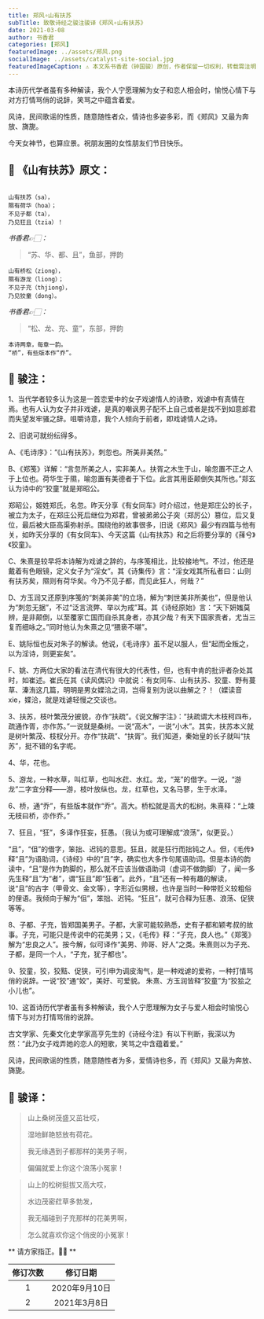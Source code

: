 ```yaml
---
title: 郑风∘山有扶苏
subTitle: 致敬诗经之骏注骏译《郑风∘山有扶苏》 
date: 2021-03-08 
author: 书香君
categories: [郑风]
featuredImage: ../assets/郑风.png
socialImage: ../assets/catalyst-site-social.jpg
featuredImageCaption: ⚠️️ 本文系书香君（钟国骏）原创，作者保留一切权利，转载需注明出处。
---
```


本诗历代学者虽有多种解读，我个人宁愿理解为女子和恋人相会时，愉悦心情下与对方打情骂俏的说辞，笑骂之中蕴含着爱。

风诗，民间歌谣的性质，随意随性者众，情诗也多姿多彩，而《郑风》又最为奔放、旖旎。

今天女神节，也算应景。祝朋友圈的女性朋友们节日快乐。

## 🌼 《山有扶苏》原文：
```

山有扶苏（sa），
隰有荷华（hoa）；
不见子都（ta），
乃见狂且（tzia）！

```
*书香君👉🏻：* 

> “苏、华、都、且”，鱼部，押韵

```
山有桥松（ziong），
隰有游龙（liong）；
不见子充（thjiong），
乃见狡童（dong）。

```
*书香君👉🏻：* 

> “松、龙、充、童”，东部，押韵

```
本诗两章，每章一韵。
“桥”，有些版本作“乔”。

```
## 🍁️ 骏注：

1、当代学者较多认为这是一首恋爱中的女子戏谑情人的诗歌，戏谑中有真情在焉。也有人认为女子并非戏谑，是真的嘲讽男子配不上自己或者是找不到如意郎君而失望发牢骚之辞。咀嚼诗意，我个人倾向于前者，即戏谑情人之诗。

2、旧说可就纷纭得多。

A、《毛诗序》：“《山有扶苏》，刺忽也。所美非美然。”

B、《郑笺》详解：“言忽所美之人，实非美人。扶胥之木生于山，喻忽置不正之人于上位也。荷华生于隰，喻忽置有美德者于下位。此言其用臣颠倒失其所也。”郑玄认为诗中的“狡童”就是郑昭公。

郑昭公，姬姓郑氏，名忽。昨天分享《有女同车》时介绍过，他是郑庄公的长子，被立为太子，在郑庄公死后继位为郑君，曾被弟弟公子突（郑厉公）篡位，后又复位，最后被大臣高渠弥射杀。围绕他的故事很多，旧说《郑风》最少有四篇与他有关，如昨天分享的《有女同车》、今天这篇《山有扶苏》和之后将要分享的《萚兮》《狡童》。

C、朱熹是较早将本诗解为戏谑之辞的，与序笺相比，比较接地气。不过，他还是戴着有色眼镜，定义女子为“淫女”。其《诗集传》言：“淫女戏其所私者曰：山则有扶苏矣，隰则有荷华矣。今乃不见子都，而见此狂人，何哉？”

D、方玉润又还原到序笺的“刺美非美”的立场，解为“刺世美非所美也”，但是他认为“刺忽无据”，不过“泛言流弊、举以为戒”耳。其《诗经原始》言：“天下妍媸莫辨，是非颠倒，以至覆家亡国而自杀其身者，亦其少哉？有天下国家责者，尤当三复而细咏之。”同时他认为朱熹之见“猥亵不堪”。

E、姚际恒也反对朱子的解读。他说，《毛诗序》虽不足以服人，但“起而全叛之，以为淫诗，则更妄矣”。

F、姚、方两位大家的看法在清代有很大的代表性，但，也有中肯的批评者杂处其时，如崔述。崔氏在其《读风偶识》中就说：有女同车、山有扶苏、狡童、野有蔓草、溱洧这几篇，明明是男女媟洽之词，岂得复别为说以曲解之？！（媟读音xie，媟洽，就是戏谑轻慢之交谈也。

3、扶苏，枝叶繁茂分披貌，亦作“扶疏”。《说文解字注》：“扶疏谓大木枝柯四布，疏通作胥，亦作苏。”一说就是桑树。一说“高木”，一说“小木”。其实，扶苏本义就是树叶繁茂、枝杈分开。亦作“扶疏”、“扶胥”。我们知道，秦始皇的长子就叫“扶苏”，挺不错的名字呢。

4、华，花也。

5、游龙，一种水草，叫红草，也叫水荭、水红。龙，“茏”的借字。一说，“游龙”二字宜分释——游，枝叶放纵也。龙，红草也，又名马蓼，生于水泽。

6、桥，通“乔”，有些版本就作“乔”。高大。桥松就是高大的松树。朱熹释：“上竦无枝曰桥，亦作乔。”

7、狂且，“狂”，多译作狂妄，狂愚。（我认为或可理解成“浪荡”，似更妥。）

“且”，“伹”的借字，笨拙、迟钝的意思。狂且，就是狂行而拙钝之人。但，《毛传》释“且”为语助词，《诗经》中的“且”字，确实也大多作句尾语助词。但是本诗的韵读中，“且”是作为韵脚的，那么就不应该当做语助词（虚词不做韵脚）了，闻一多先生释“且”为“者”，谓“狂且”即“狂者”。此外，“且”还有一种有趣的解读，说“且”的古字（甲骨文、金文等），字形近似男根，也许是当时一种带贬义较粗俗的俚语。我倾向于解为“伹”，笨拙、迟钝。“狂且”，就可合释为狂愚、浪荡、促狭等等。

8、子都、子充，皆郑国美男子。子都，大家可能较熟悉，史有子都和颖考叔的故事。子充，可能只是传说中的花美男；又，《毛传》释：“子充，良人也。”《郑笺》解为“忠良之人”。按今解，似可译作“美男、帅哥、好人”之类。朱熹则以为子充、子都，是同一个人，“子充，犹子都也”。

9、狡童，狡，狡黠、促狭，可引申为调皮淘气，是一种戏谑的爱称，一种打情骂俏的说辞。一说“狡”通“姣”，美好、可爱貌。
朱熹、方玉润皆释“狡童”为“狡狯之小儿也”。

10、这首诗历代学者虽有多种解读，我个人宁愿理解为女子与爱人相会时愉悦心情下与对方打情骂俏的说辞。

古文学家、先秦文化史学家高亨先生的《诗经今注》有以下判断，我深以为然：“此乃女子戏弄她的恋人的短歌，笑骂之中含蕴着爱。”

风诗，民间歌谣的性质，随意随性者为多，爱情诗也多，而《郑风》又最为奔放、旖旎。

## 🍁️ 骏译：

> 山上桑树茂盛又茁壮哎，
> 
> 湿地鲜艳怒放有荷花。
> 
> 我无缘遇到子都那样的美男子啊，
> 
> 偏偏就爱上你这个浪荡小冤家！

> 山上的松树挺拔又高大哎，
> 
> 水边茂密荭草多勃发，
> 
> 我无福碰到子充那样的花美男啊，
> 
> 怎么就喜欢你这个俏皮的小冤家！

** 请方家指正。🙏🏻 **

| 修订次数      | 修订日期 | 
|   :----: |    :----:   | 
| 1    | 2020年9月10日       | 
| 2    | 2021年3月8日       | 

